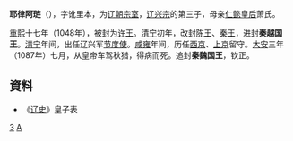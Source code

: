 '''耶律阿琏'''（{{bd|11世纪|？|1087年||catIdx=Y}}），字讹里本，为[[辽朝|辽朝]][[宗室|宗室]]，[[辽兴宗|辽兴宗]]的第三子，母亲[[萧挞里|仁懿皇后]]萧氏。

[[重熙|重熙]]十七年（1048年），被封为[[许王|许王]]。[[清宁|清宁]]初年，改封[[陈王|陈王]]、[[秦王|秦王]]，进封'''秦越国王'''。[[清宁|清宁]]年间，出任辽兴军[[节度使|节度使]]。[[咸雍|咸雍]]年间，历任[[西京|西京]]、[[上京|上京]]留守。[[大安_(遼)|大安]]三年（1087年）七月，从皇帝车驾秋猎，得病而死。追封'''秦魏国王'''，钦正。  
== 資料 ==
*《[[辽史|辽史]]》皇子表

{{DEFAULTSORT:Y耶律}}
[[Category:辽兴宗皇子|3]]
[[Category:耶律氏|A]]